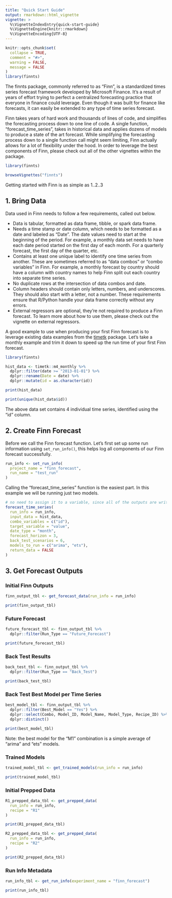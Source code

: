```yaml
---
title: "Quick Start Guide"
output: rmarkdown::html_vignette
vignette: >
  %\VignetteIndexEntry{quick-start-guide}
  %\VignetteEngine{knitr::rmarkdown}
  %\VignetteEncoding{UTF-8}
---
```


```r
knitr::opts_chunk$set(
  collapse = TRUE,
  comment = "#>",
  warning = FALSE,
  message = FALSE
)
library(finnts)
```

The finnts package, commonly referred to as "Finn", is a standardized times series forecast framework developed by Microsoft Finance. It's a result of years of effort trying to perfect a centralized forecasting practice that everyone in finance could leverage. Even though it was built for finance like forecasts, it can easily be extended to any type of time series forecast.

Finn takes years of hard work and thousands of lines of code, and simplifies the forecasting process down to one line of code. A single function, "forecast_time_series", takes in historical data and applies dozens of models to produce a state of the art forecast. While simplifying the forecasting process down to a single function call might seem limiting, Finn actually allows for a lot of flexibility under the hood. In order to leverage the best components of Finn, please check out all of the other vignettes within the package.

```r
library(finnts)

browseVignettes("finnts")
```

Getting started with Finn is as simple as 1..2..3

## 1. Bring Data

Data used in Finn needs to follow a few requirements, called out below.

-   Data is tabular, formatted as data frame, tibble, or spark data frame.
-   Needs a time stamp or date column, which needs to be formatted as a date and labeled as "Date". The date values need to start at the beginning of the period. For example, a monthly data set needs to have each date period started on the first day of each month. For a quarterly forecast, the first day of the quarter, etc.
-   Contains at least one unique label to identify one time series from another. These are sometimes referred to as "data combos" or "combo variables" in Finn. For example, a monthly forecast by country should have a column with country names to help Finn split out each country into separate time series.
-   No duplicate rows at the intersection of data combos and date.
-   Column headers should contain only letters, numbers, and underscores. They should also start with a letter, not a number. These requirements ensure that R/Python handle your data frame correctly without any errors.
-   External regressors are optional, they're not required to produce a Finn forecast. To learn more about how to use them, please check out the vignette on external regressors.

A good example to use when producing your first Finn forecast is to leverage existing data examples from the [timetk](https://business-science.github.io/timetk/) package. Let's take a monthly example and trim it down to speed up the run time of your first Finn forecast.

```r
library(finnts)

hist_data <- timetk::m4_monthly %>%
  dplyr::filter(date >= "2013-01-01") %>%
  dplyr::rename(Date = date) %>%
  dplyr::mutate(id = as.character(id))

print(hist_data)

print(unique(hist_data$id))
```

The above data set contains 4 individual time series, identified using the "id" column.

## 2. Create Finn Forecast

Before we call the Finn forecast function. Let's first set up some run information using `set_run_info()`, this helps log all components of our Finn forecast successfully.

```r
run_info <- set_run_info(
  project_name = "finn_forecast",
  run_name = "test_run"
)
```

Calling the "forecast_time_series" function is the easiest part. In this example we will be running just two models.

```r
# no need to assign it to a variable, since all of the outputs are written to disk :)
forecast_time_series(
  run_info = run_info,
  input_data = hist_data,
  combo_variables = c("id"),
  target_variable = "value",
  date_type = "month",
  forecast_horizon = 3,
  back_test_scenarios = 6,
  models_to_run = c("arima", "ets"),
  return_data = FALSE
)
```

## 3. Get Forecast Outputs

### Initial Finn Outputs

```r
finn_output_tbl <- get_forecast_data(run_info = run_info)

print(finn_output_tbl)
```

### Future Forecast

```r
future_forecast_tbl <- finn_output_tbl %>%
  dplyr::filter(Run_Type == "Future_Forecast")

print(future_forecast_tbl)
```

### Back Test Results

```r
back_test_tbl <- finn_output_tbl %>%
  dplyr::filter(Run_Type == "Back_Test")

print(back_test_tbl)
```

### Back Test Best Model per Time Series

```r
best_model_tbl <- finn_output_tbl %>%
  dplyr::filter(Best_Model == "Yes") %>%
  dplyr::select(Combo, Model_ID, Model_Name, Model_Type, Recipe_ID) %>%
  dplyr::distinct()

print(best_model_tbl)
```

Note: the best model for the "M1" combination is a simple average of "arima" and "ets" models.

### Trained Models

```r
trained_model_tbl <- get_trained_models(run_info = run_info)

print(trained_model_tbl)
```

### Initial Prepped Data

```r
R1_prepped_data_tbl <- get_prepped_data(
  run_info = run_info,
  recipe = "R1"
)

print(R1_prepped_data_tbl)

R2_prepped_data_tbl <- get_prepped_data(
  run_info = run_info,
  recipe = "R2"
)

print(R2_prepped_data_tbl)
```

### Run Info Metadata

```r
run_info_tbl <- get_run_info(experiment_name = "finn_forecast")

print(run_info_tbl)
```
